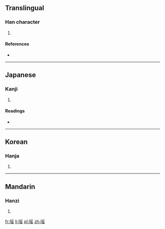 ==Translingual==

===Han character===
{{Han char|rn=30|rad=口|as=10|sn=13|four=6707<sub>2</sub>|canj=口月人山 (RBOU)}}

# {{defn|Han|sort=口10}}

====References====
* {{Han ref|kx=0201.240|dkj=04037|dj=0424.180|hdz=10669.140|uh=55C2|ud=21954|bh=DCE0|bd=56544}}

----

==Japanese==

===Kanji===
{{ja-kanji|grade=|rs=口10}}

# {{defn|lang=ja|sort=口10}}

====Readings====
* {{ja-readings|on=[[えう]] (eu)|kun=[[よろこぶ]] (yorokobu), [[たのしむ]] (tanoshimu)}}

----

==Korean==

===Hanja===
{{ko-hanja|hangeul=요|rv=yo|mr=yo}}

# {{defn|lang=ko|sort=口10}}

----

==Mandarin==

===Hanzi===
{{cmn-hanzi|pin=[[yáo]] ([[yao2]])|wg=yao<sup>2</sup>}}

# {{defn|lang=cmn|sort=口10}}

[[fr:嗂]]
[[li:嗂]]
[[pl:嗂]]
[[zh:嗂]]